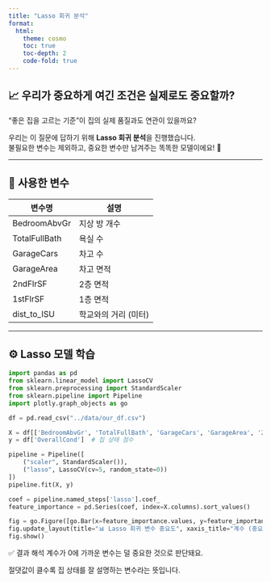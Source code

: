 ```yaml
---
title: "Lasso 회귀 분석"
format:
  html:
    theme: cosmo
    toc: true
    toc-depth: 2
    code-fold: true
---
```


## 📈 우리가 중요하게 여긴 조건은 실제로도 중요할까?

"좋은 집을 고르는 기준"이 집의 실제 품질과도 연관이 있을까요?

우리는 이 질문에 답하기 위해 **Lasso 회귀 분석**을 진행했습니다.  
불필요한 변수는 제외하고, 중요한 변수만 남겨주는 똑똑한 모델이에요! 🧠

---

## 🔎 사용한 변수

| 변수명         | 설명                             |
|----------------|----------------------------------|
| BedroomAbvGr   | 지상 방 개수                    |
| TotalFullBath  | 욕실 수                          |
| GarageCars     | 차고 수                          |
| GarageArea     | 차고 면적                        |
| 2ndFlrSF       | 2층 면적                         |
| 1stFlrSF       | 1층 면적                         |
| dist_to_ISU    | 학교와의 거리 (미터)             |

---

## ⚙️ Lasso 모델 학습

```python
import pandas as pd
from sklearn.linear_model import LassoCV
from sklearn.preprocessing import StandardScaler
from sklearn.pipeline import Pipeline
import plotly.graph_objects as go

df = pd.read_csv("../data/our_df.csv")

X = df[['BedroomAbvGr', 'TotalFullBath', 'GarageCars', 'GarageArea', '2ndFlrSF', '1stFlrSF', 'dist_to_ISU']]
y = df['OverallCond']  # 집 상태 점수

pipeline = Pipeline([
    ("scaler", StandardScaler()),
    ("lasso", LassoCV(cv=5, random_state=0))
])
pipeline.fit(X, y)

coef = pipeline.named_steps['lasso'].coef_
feature_importance = pd.Series(coef, index=X.columns).sort_values()

fig = go.Figure([go.Bar(x=feature_importance.values, y=feature_importance.index, orientation='h')])
fig.update_layout(title="📊 Lasso 회귀 변수 중요도", xaxis_title="계수 (중요도)", yaxis_title="변수")
fig.show()
```


✅ 결과 해석
계수가 0에 가까운 변수는 덜 중요한 것으로 판단돼요.

절댓값이 클수록 집 상태를 잘 설명하는 변수라는 뜻입니다.